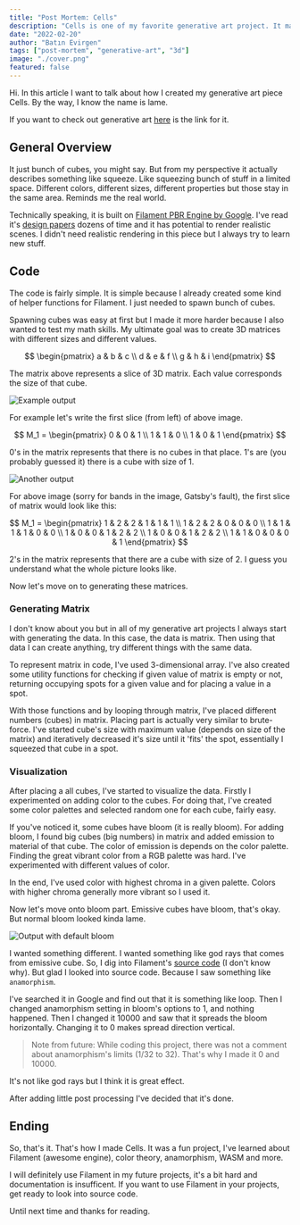 ```yaml
---
title: "Post Mortem: Cells"
description: "Cells is one of my favorite generative art project. It made me learn so many new things. In this article I will try to explain how I created Cells."
date: "2022-02-20"
author: "Batın Evirgen"
tags: ["post-mortem", "generative-art", "3d"]
image: "./cover.png"
featured: false
---
```


Hi. In this article I want to talk about how I created my generative art piece Cells. By the way, I know the name is lame.

If you want to check out generative art [here](https://www.fxhash.xyz/generative/8009) is the link for it.

## General Overview
It just bunch of cubes, you might say. But from my perspective it actually describes something like squeeze. Like squeezing bunch of stuff in a limited space.
Different colors, different sizes, different properties but those stay in the same area. Reminds me the real world.

Technically speaking, it is built on [Filament PBR Engine by Google](https://github.com/google/filament). I've read it's
[design papers](https://google.github.io/filament/Filament.html) dozens of time and it has potential to render realistic scenes. I didn't need realistic rendering
in this piece but I always try to learn new stuff.

## Code
The code is fairly simple. It is simple because I already created some kind of helper functions for Filament. I just needed to spawn bunch of cubes.

Spawning cubes was easy at first but I made it more harder because I also wanted to test my math skills. My ultimate goal was to create 3D matrices with different
sizes and different values.

$$
\begin{pmatrix}
  a & b & c \\
  d & e & f \\
  g & h & i
\end{pmatrix}
$$

The matrix above represents a slice of 3D matrix. Each value corresponds the size of that cube.

![Example output](./cells-1.png)

For example let's write the first slice (from left) of above image.

$$
M_1 = \begin{pmatrix}
  0 & 0 & 1 \\
  1 & 1 & 0 \\
  1 & 0 & 1
\end{pmatrix}
$$

0's in the matrix represents that there is no cubes in that place. 1's are (you probably guessed it) there is a cube with size of 1.

![Another output](./cells-2.png)

For above image (sorry for bands in the image, Gatsby's fault), the first slice of matrix would look like this:

$$
M_1 = \begin{pmatrix}
  1 & 2 & 2 & 1 & 1 & 1 \\
  1 & 2 & 2 & 0 & 0 & 0 \\
  1 & 1 & 1 & 1 & 0 & 0 \\
  1 & 0 & 0 & 1 & 2 & 2 \\
  1 & 0 & 0 & 1 & 2 & 2 \\
  1 & 1 & 0 & 0 & 0 & 1
\end{pmatrix}
$$

2's in the matrix represents that there are a cube with size of 2. I guess you understand what the whole picture looks like.

Now let's move on to generating these matrices.

### Generating Matrix
I don't know about you but in all of my generative art projects I always start with generating the data. In this case, the data is matrix. Then using that data I can
create anything, try different things with the same data.

To represent matrix in code, I've used 3-dimensional array. I've also created some utility functions for checking if given value of matrix is empty or not,
returning occupying spots for a given value and for placing a value in a spot.

With those functions and by looping through matrix, I've placed different numbers (cubes) in matrix. Placing part is actually very similar to brute-force. I've started
cube's size with maximum value (depends on size of the matrix) and iteratively decreased it's size until it 'fits' the spot, essentially I squeezed that cube in a spot.

### Visualization
After placing a all cubes, I've started to visualize the data. Firstly I experimented on adding color to the cubes. For doing that, I've created some color palettes
and selected random one for each cube, fairly easy.

If you've noticed it, some cubes have bloom (it is really bloom). For adding bloom, I found big cubes (big numbers) in matrix and added emission to material of that cube.
The color of emission is depends on the color palette. Finding the great vibrant color from a RGB palette was hard. I've experimented with different values of color.

In the end, I've used color with highest chroma in a given palette. Colors with higher chroma generally more vibrant so I used it.

Now let's move onto bloom part. Emissive cubes have bloom, that's okay. But normal bloom looked kinda lame.

![Output with default bloom](./cells-3.png)

I wanted something different. I wanted something like god rays that comes from emissive cube. So, I dig into Filament's [source code](https://github.com/google/filament/blob/df6a100fcba66d9c99328a49d41fe3adecc0165d/filament/include/filament/Options.h#L132)
(I don't know why). But glad I looked into source code. Because I saw something like `anamorphism`.

I've searched it in Google and find out that it is something like loop. Then I changed anamorphism setting in bloom's options to 1, and nothing happened.
Then I changed it 10000 and saw that it spreads the bloom horizontally. Changing it to 0 makes spread direction vertical.

> Note from future:
  While coding this project, there was not a comment about anamorphism's limits (1/32 to 32). That's why I made it 0 and 10000.

It's not like god rays but I think it is great effect.

After adding little post processing I've decided that it's done.

## Ending
So, that's it. That's how I made Cells. It was a fun project, I've learned about Filament (awesome engine), color theory, anamorphism, WASM and more.

I will definitely use Filament in my future projects, it's a bit hard and documentation is insufficent. If you want to use Filament in your projects, get ready to
look into source code.

Until next time and thanks for reading.